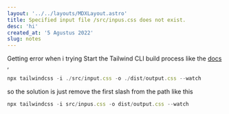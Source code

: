 ```yaml
---
layout: '../../layouts/MDXLayout.astro' 
title: Specified input file /src/inpus.css does not exist.
desc: 'hi'
created_at: '5 Agustus 2022'
slug: notes
---
```


Getting error when i trying Start the Tailwind CLI build process like the <a href='https://tailwindcss.com/docs/installation' class='text-primary'>docs</a> , 

```javascript
npx tailwindcss -i ./src/input.css -o ./dist/output.css --watch
```

so the solution is just remove the first slash from the path like this 

```javascript
npx tailwindcss -i src/inpus.css -o dist/output.css --watch
```
